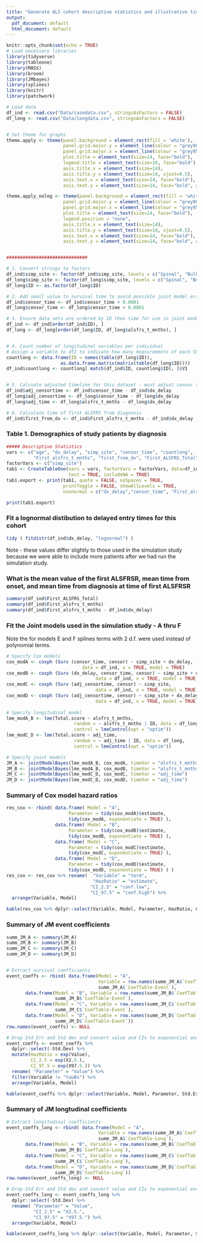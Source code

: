 ```yaml
---
title: "Generate ALS cohort descriptive statistics and illustrative timeline figures"
output:
  pdf_document: default
  html_document: default
---
```


```r
knitr::opts_chunk$set(echo = TRUE)
# Load necessary libraries
library(tidyverse)
library(tableone)
library(MASS)
library(broom)
library(JMbayes)
library(splines)
library(knitr)
library(patchwork)

# Load data
df_ind <- read.csv("Data/casedata.csv", stringsAsFactors = FALSE)
df_long <- read.csv("Data/longdata.csv", stringsAsFactors = FALSE)


# Set theme for graphs
theme.apply <- theme(panel.background = element_rect(fill = 'white'),
                     panel.grid.major.y = element_line(colour = "grey90", size=0.5),
                     panel.grid.major.x = element_line(colour = "grey95", size=0.5),
                     plot.title = element_text(size=14, face="bold"),
                     legend.title = element_text(size=16, face="bold"),
                     axis.title.x = element_text(size=14),
                     axis.title.y = element_text(size=14, vjust=0.5),
                     axis.text.x = element_text(size=14, face="bold"),
                     axis.text.y = element_text(size=14, face="bold", angle=25))

theme.apply_noleg <- theme(panel.background = element_rect(fill = 'white'),
                     panel.grid.major.y = element_line(colour = "grey90", size=0.5),
                     panel.grid.major.x = element_line(colour = "grey95", size=0.5),
                     plot.title = element_text(size=14, face="bold"),
                     legend.position = "none",
                     axis.title.x = element_text(size=14),
                     axis.title.y = element_text(size=14, vjust=0.5),
                     axis.text.x = element_text(size=14, face="bold"),
                     axis.text.y = element_text(size=14, face="bold", angle=25))


##############################

# 1. Convert strings to factors
df_ind$simp_site <- factor(df_ind$simp_site, levels = c("Spinal", "Bulbar"))
df_long$simp_site <- factor(df_long$simp_site, levels = c("Spinal", "Bulbar"))
df_long$ID <- as.factor(df_long$ID)

# 2. Add small value to survival time to avoid possible joint model errors
df_ind$censor_time <- df_ind$censor_time + 0.0001
df_long$censor_time <- df_long$censor_time + 0.0001

# 3. Ensure data sets are ordered by ID then time for use in joint models
df_ind <- df_ind[order(df_ind$ID), ]
df_long <- df_long[order(df_long$ID, df_long$alsfrs_t_mnths), ]


# 4. Count number of longitudinal variables per individual
# Assign a variable to df2 to indicate how many measurements of each SNIP modality participants had
countlong <- data.frame(ID = names(table(df_long$ID)),
                    as.data.frame.matrix(matrix(table(df_long$ID))))
df_ind$countlong <- countlong[ match(df_ind$ID, countlong$ID), ]$V1


# 5. Calcuate adjusted timeline for this dataset - must adjust censor time and longtiudinal time
df_ind$adj_censortime <- df_ind$censor_time - df_ind$dx_delay
df_long$adj_censortime <- df_long$censor_time - df_long$dx_delay
df_long$adj_time <- df_long$alsfrs_t_mnths - df_long$dx_delay

# 6. Calculate time of first ALSFRS from diagnosis
df_ind$first_from_dx <- df_ind$First_alsfrs_t_mnths - df_ind$dx_delay


```


### Table 1. Demographics of study patients by diagnosis
```r
##### Descriptive Statistics
vars <- c("age", "dx_delay", "simp_site", "censor_time", "countlong",
          "First_alsfrs_t_mnths", "first_from_dx", "First_ALSFRS_Total")
factorVars <- c("simp_site")
tab1 <- CreateTableOne(vars = vars, factorVars = factorVars, data=df_ind,
                       test = TRUE, includeNA = TRUE)
tab1.export <- print(tab1, quote = FALSE, noSpaces = TRUE,
                     printToggle = FALSE, showAllLevels = TRUE,
                     nonnormal = c("dx_delay","censor_time", "First_alsfrs_t_mnths", "first_from_dx"))

print(tab1.export)
```


### Fit a lognormal distibution to delayed entry times for this cohort

```r
tidy ( fitdistr(df_ind$dx_delay, "lognormal") )

```
Note - these values differ slightly to those used in the simulation study because we were able to include more patients after we had run the simulation study.

### What is the mean value of the first ALSFRSR, mean time from onset, and mean time from diagnosis at time of first ALSFRSR
```r
summary(df_ind$First_ALSFRS_Total)
summary(df_ind$First_alsfrs_t_mnths)
summary(df_ind$First_alsfrs_t_mnths - df_ind$dx_delay)

```

### Fit the Joint models used in the simulation study - A thru F
Note the for models E and F splines terms with 2 d.f. were used instead of polynomial terms.

```r
# Specify Cox models
cox_modA <- coxph (Surv (censor_time, censor) ~ simp_site + dx_delay,
                            data = df_ind, x = TRUE, model = TRUE)
cox_modB <- coxph (Surv (dx_delay, censor_time, censor) ~ simp_site + dx_delay,
                                 data = df_ind, x = TRUE, model = TRUE)
cox_modC <- coxph (Surv (adj_censortime, censor) ~ simp_site,
                                 data = df_ind, x = TRUE, model = TRUE)
cox_modD <- coxph (Surv (adj_censortime, censor) ~ simp_site + dx_delay,
                                 data = df_ind, x = TRUE, model = TRUE)
    
# Specify longitudinal model
lme_modA_B <- lme(Total.score ~ alsfrs_t_mnths,
                         random = ~ alsfrs_t_mnths | ID, data = df_long,
                         control = lmeControl(opt = "optim"))
lme_modC_D <- lme(Total.score ~ adj_time,
                         random = ~ adj_time | ID, data = df_long,
                         control = lmeControl(opt = "optim")) 

# Specify joint models
JM_A <- jointModelBayes(lme_modA_B, cox_modA, timeVar = "alsfrs_t_mnths")
JM_B <- jointModelBayes(lme_modA_B, cox_modB, timeVar = "alsfrs_t_mnths")
JM_C <- jointModelBayes(lme_modC_D, cox_modC, timeVar = "adj_time")
JM_D <- jointModelBayes(lme_modC_D, cox_modD, timeVar = "adj_time")

```
### Summary of Cox model hazard ratios
```r
res_cox <- rbind( data.frame( Model = "A",
                       Parameter = tidy(cox_modA)$estimate,
                       tidy(cox_modA, exponentiate = TRUE) ),
                  data.frame( Model = "B",
                       Parameter = tidy(cox_modB)$estimate,
                       tidy(cox_modB, exponentiate = TRUE) ),
                  data.frame( Model = "C",
                       Parameter = tidy(cox_modC)$estimate,
                       tidy(cox_modC, exponentiate = TRUE) ),
                  data.frame( Model = "D",
                       Parameter = tidy(cox_modD)$estimate,
                       tidy(cox_modD, exponentiate = TRUE) ) )
res_cox <- res_cox %>% rename(  "Variable" = "term",
                                "HazRatio" = "estimate",
                               "CI_2.5" = "conf.low",
                               "CI_97.5" = "conf.high") %>% 
  arrange(Variable, Model)

kable(res_cox %>% dplyr::select(Variable, Model, Parameter, HazRatio, CI_2.5, CI_97.5, p.value), digits=3)


```

### Summary of JM event coefficients

```r
summ_JM_A <- summary(JM_A)
summ_JM_B <- summary(JM_B)
summ_JM_C <- summary(JM_C)
summ_JM_D <- summary(JM_D)


# Extract survival coefficients
event_coeffs <- rbind( data.frame(Model = "A", 
                                  Variable = row.names(summ_JM_A$`CoefTable-Event`),
                                  summ_JM_A$`CoefTable-Event`),
       data.frame(Model = "B", Variable = row.names(summ_JM_B$`CoefTable-Event`),
                  summ_JM_B$`CoefTable-Event`),
       data.frame(Model = "C", Variable = row.names(summ_JM_C$`CoefTable-Event`),
                  summ_JM_C$`CoefTable-Event`),
       data.frame(Model = "D", Variable = row.names(summ_JM_D$`CoefTable-Event`),
                  summ_JM_D$`CoefTable-Event`))
row.names(event_coeffs) <- NULL

# Drop Std Err and Std dev and convert value and CIs to exponential and arrange by variable first
event_coeffs <- event_coeffs %>%
  dplyr::select(-Std.Dev) %>% 
  mutate(HazRatio = exp(Value),
         CI_2.5 = exp(X2.5.),
         CI_97.5 = exp(X97.5.)) %>% 
  rename( "Parameter" = "Value") %>%
  filter(Variable != "tauBs") %>% 
  arrange(Variable, Model)

kable(event_coeffs %>% dplyr::select(Variable, Model, Parameter, Std.Err, HazRatio, CI_2.5, CI_97.5, P), digits=3)

```


### Summary of JM longtudinal coefficients
```r
# Extract longitudinal coefficients
event_coeffs_long <- rbind( data.frame(Model = "A", 
                                  Variable = row.names(summ_JM_A$`CoefTable-Long`),
                                  summ_JM_A$`CoefTable-Long`),
       data.frame(Model = "B", Variable = row.names(summ_JM_B$`CoefTable-Long`),
                  summ_JM_B$`CoefTable-Long`),
       data.frame(Model = "C", Variable = row.names(summ_JM_C$`CoefTable-Long`),
                  summ_JM_C$`CoefTable-Long`),
       data.frame(Model = "D", Variable = row.names(summ_JM_D$`CoefTable-Long`),
                  summ_JM_D$`CoefTable-Long`))
row.names(event_coeffs_long) <- NULL

# Drop Std Err and Std dev and convert value and CIs to exponential and arrange by variable first
event_coeffs_long <- event_coeffs_long %>%
  dplyr::select(-Std.Dev) %>% 
  rename( "Parameter" = "Value",
          "CI_2.5" = "X2.5.",
          "CI_97.5" = "X97.5.") %>%
  arrange(Variable, Model)

kable(event_coeffs_long %>% dplyr::select(Variable, Model, Parameter, Std.Err, CI_2.5, CI_97.5, P), digits=3)

```






